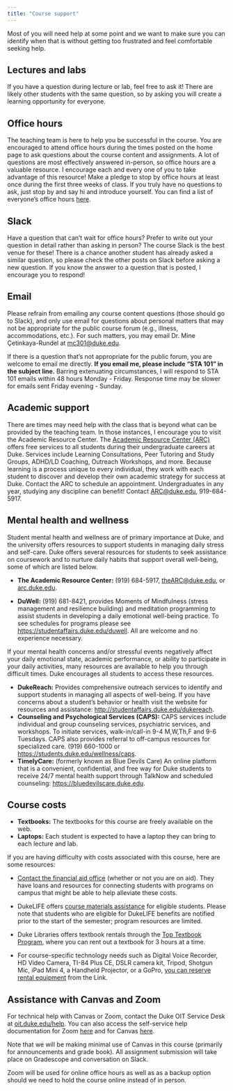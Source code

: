 ```yaml
---
title: "Course support"
---
```


Most of you will need help at some point and we want to make sure you can identify when that is without getting too frustrated and feel comfortable seeking help.

## Lectures and labs

If you have a question during lecture or lab, feel free to ask it! There are likely other students with the same question, so by asking you will create a learning opportunity for everyone.

## Office hours

The teaching team is here to help you be successful in the course. You are encouraged to attend office hours during the times posted on the home page to ask questions about the course content and assignments. A lot of questions are most effectively answered in-person, so office hours are a valuable resource. I encourage each and every one of you to take advantage of this resource! Make a pledge to stop by office hours at least once during the first three weeks of class. If you truly have no questions to ask, just stop by and say hi and introduce yourself. You can find a list of everyone's office hours [here](/course-team.html).

## Slack

Have a question that can't wait for office hours? Prefer to write out your question in detail rather than asking in person? The course Slack is the best venue for these! There is a chance another student has already asked a similar question, so please check the other posts on Slack before asking a new question. If you know the answer to a question that is posted, I encourage you to respond!

## Email

Please refrain from emailing any course content questions (those should go to Slack), and only use email for questions about personal matters that may not be appropriate for the public course forum (e.g., illness, accommodations, etc.). For such matters, you may email Dr. Mine Çetinkaya-Rundel at [mc301\@duke.edu](mailto:mc301@duke.edu).

If there is a question that's not appropriate for the public forum, you are welcome to email me directly. **If you email me, please include "STA 101" in the subject line.** Barring extenuating circumstances, I will respond to STA 101 emails within 48 hours Monday - Friday. Response time may be slower for emails sent Friday evening - Sunday.

## Academic support

There are times may need help with the class that is beyond what can be provided by the teaching team. In those instances, I encourage you to visit the Academic Resource Center. The [Academic Resource Center (ARC)](https://arc.duke.edu) offers free services to all students during their undergraduate careers at Duke. Services include Learning Consultations, Peer Tutoring and Study Groups, ADHD/LD Coaching, Outreach Workshops, and more. Because learning is a process unique to every individual, they work with each student to discover and develop their own academic strategy for success at Duke. Contact the ARC to schedule an appointment. Undergraduates in any year, studying any discipline can benefit! Contact [ARC\@duke.edu](mailto:arc@duke.edu), 919-684-5917.

## Mental health and wellness

Student mental health and wellness are of primary importance at Duke, and the university offers resources to support students in managing daily stress and self-care. Duke offers several resources for students to seek assistance on coursework and to nurture daily habits that support overall well-being, some of which are listed below.

-   **The Academic Resource Center:** (919) 684-5917, [theARC\@duke.edu](mailto:theARC@duke.edu), or [arc.duke.edu](https://arc.duke.edu).

-   **DuWell:** (919) 681-8421, provides Moments of Mindfulness (stress management and resilience building) and meditation programming to assist students in developing a daily emotional well-being practice. To see schedules for programs please see <https://studentaffairs.duke.edu/duwell>. All are welcome and no experience necessary.

If your mental health concerns and/or stressful events negatively affect your daily emotional state, academic performance, or ability to participate in your daily activities, many resources are available to help you through difficult times. Duke encourages all students to access these resources.

-   **DukeReach:** Provides comprehensive outreach services to identify and support students in managing all aspects of well-being. If you have concerns about a student's behavior or health visit the website for resources and assistance: <http://studentaffairs.duke.edu/dukereach>.
-   **Counseling and Psychological Services (CAPS):** CAPS services include individual and group counseling services, psychiatric services, and workshops. To initiate services, walk-in/call-in 9-4 M,W,Th,F and 9-6 Tuesdays. CAPS also provides referral to off-campus resources for specialized care. (919) 660-1000 or [https://students.duke.edu/wellness/caps](https://students.duke.edu/wellness/caps/).
-   **TimelyCare:** (formerly known as Blue Devils Care) An online platform that is a convenient, confidential, and free way for Duke students to receive 24/7 mental health support through TalkNow and scheduled counseling: <https://bluedevilscare.duke.edu>.

## Course costs

-   **Textbooks:** The textbooks for this course are freely available on the web.
-   **Laptops:** Each student is expected to have a laptop they can bring to each lecture and lab.

If you are having difficulty with costs associated with this course, here are some resources:

-   [Contact the financial aid office](https://financialaid.duke.edu/contact "https://financialaid.duke.edu/contact") (whether or not you are on aid). They have loans and resources for connecting students with programs on campus that might be able to help alleviate these costs.

-   DukeLIFE offers [course materials assistance](https://dukelife.duke.edu/programs/course-materials-assistance/ "https://dukelife.duke.edu/programs/course-materials-assistance/") for eligible students. Please note that students who are eligible for DukeLIFE benefits are notified prior to the start of the semester; program resources are limited.

-   Duke Libraries offers textbook rentals through the [Top Textbook Program](https://library.duke.edu/course-support/course-reserves/textbooks/about), where you can rent out a textbook for 3 hours at a time.

-   For course-specific technology needs such as Digital Voice Recorder, HD Video Camera, TI-84 Plus CE, DSLR camera kit, Tripod, Shotgun Mic, iPad Mini 4, a Handheld Projector, or a GoPro, [you can reserve rental equipment](https://library.duke.edu/using/technology-lending) from the Link.

## Assistance with Canvas and Zoom

For technical help with Canvas or Zoom, contact the Duke OIT Service Desk at [oit.duke.edu/help](https://oit.duke.edu/help). You can also access the self-service help documentation for Zoom [here](https://oit.duke.edu/help/articles/kb0029318) and for Canvas [here](https://go.canvas.duke.edu/canvas-training-materials/).

Note that we will be making minimal use of Canvas in this course (primarily for announcements and grade book). All assignment submission will take place on Gradescope and conversation on Slack.

Zoom will be used for online office hours as well as as a backup option should we need to hold the course online instead of in person.